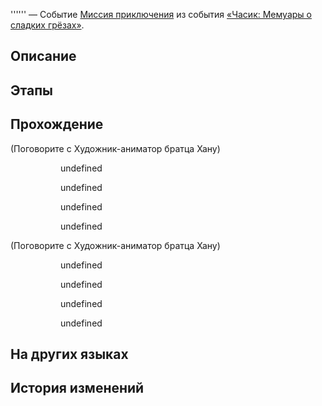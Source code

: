 {{Дополнить|Диалоги.}}
{{Миссия Инфобокс
|id              = 8022111
|Название        = 
|Изображение     = Миссия Освоения .png
|Тип             = Миссия приключения
|События         = «Часик: Мемуары о сладких грёзах»
|Глава           = Однажды в... Грёзавиле
|Условия         = 
|Персонажи       = Первопроходец; Художник-аниматор братца Хану
|СтартЛокация    = Тематический парк Студии «Часы»
|Мир             = Пенакония
|Локации         = Тематический парк Студии «Часы»
|Предыдущая      = 
|Следующая       = 
|Награды         = Утраченные золотые частицы*3; Dreamjoy Memoir Extras*1 { text = Спин-офф братца Хану }; Кредиты*20 000
}}
'''''' — Событие [[Миссия приключения]] из события [[«Часик: Мемуары о сладких грёзах»]].

==Описание==
{{Описание|<!--официальное описание из Перекрёстка судеб-->}}

==Этапы==


==Прохождение==
{{Дополнить}}



;(Поговорите с Художник-аниматор братца Хану)
<!--Unknown TalkSentence: 802215701-->
::{{Диалог|Стрелка}} undefined
:<!--Unknown TalkSentence: 802215703-->
:<!--Unknown TalkSentence: 802215704-->
:<!--Unknown TalkSentence: 802215705-->
::{{Диалог|Стрелка}} undefined
::{{Диалог|Стрелка}} undefined
::{{Диалог|Стрелка}} undefined
<!--Unknown TalkSentence: 802215601-->
:<!--Unknown TalkSentence: 802215602-->

;(Поговорите с Художник-аниматор братца Хану)
<!--Unknown TalkSentence: 802215701-->
::{{Диалог|Стрелка}} undefined
:<!--Unknown TalkSentence: 802215703-->
:<!--Unknown TalkSentence: 802215704-->
:<!--Unknown TalkSentence: 802215705-->
::{{Диалог|Стрелка}} undefined
::{{Диалог|Стрелка}} undefined
::{{Диалог|Стрелка}} undefined
<!--Unknown TalkSentence: 802215601-->
:<!--Unknown TalkSentence: 802215602-->
{{Диалог Конец}}

==На других языках==
{{На других языках
|en   = 
|zhs  = 
|zht  = 
|ja   = 
|ko   = 
|es   = 
|fr   = 
|ru   = 
|th   = 
|vi   = 
|de   = 
|id   = 
|pt   = 
}}

==История изменений==
{{История изменений|2.7}}
